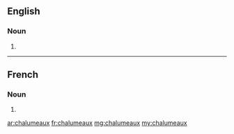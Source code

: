 ==English==

===Noun===
{{head|en|plural}}

# {{plural of|chalumeau|lang=en}}

----

==French==

===Noun===
{{head|fr|plural}} {{g|m-p}}

# {{plural of|chalumeau|lang=fr}}

[[ar:chalumeaux]]
[[fr:chalumeaux]]
[[mg:chalumeaux]]
[[my:chalumeaux]]